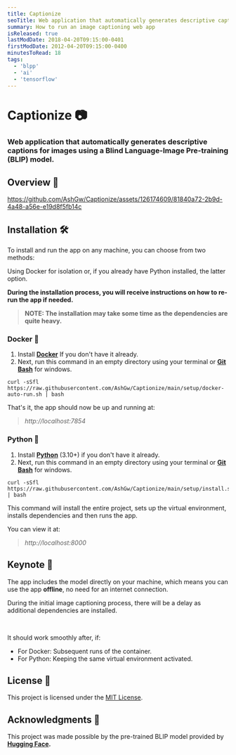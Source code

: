 ```yaml
---
title: Captionize
seoTitle: Web application that automatically generates descriptive captions for images using a Blind Language-Image Pre-training (BLIP) model.
summary: How to run an image captioning web app
isReleased: true
lastModDate: 2018-04-20T09:15:00-0401
firstModDate: 2012-04-20T09:15:00-0400
minutesToRead: 18
tags:
  - 'blpp'
  - 'ai'
  - 'tensorflow'
---
```


# Captionize 📷

### Web application that automatically generates descriptive captions for images using a Blind Language-Image Pre-training (BLIP) model.

## Overview 🎥

https://github.com/AshGw/Captionize/assets/126174609/81840a72-2b9d-4a48-a56e-e19d8f5fb14c

## Installation 🛠️

To install and run the app on any machine, you can choose from two methods:

Using Docker for isolation or, if you already have Python installed, the latter option.

**During the installation process, you will receive instructions on how to re-run the app if needed.**

> **NOTE: The installation may take some time as the dependencies are quite heavy.**

### Docker 🐳

1. Install **[Docker](https://www.docker.com/get-started/)** If you don't have it already.
2. Next, run this command in an empty directory using your terminal or **[Git Bash](https://git-scm.com/downloads)** for windows.

```shell
curl -sSfl https://raw.githubusercontent.com/AshGw/Captionize/main/setup/docker-auto-run.sh | bash
```

That's it, the app should now be up and running at:

> _http://localhost:7854_

### Python 🐍

1. Install **[Python](https://www.python.org/downloads)** (3.10+) if you don't have it already.
2. Next, run this command in an empty directory using your terminal or **[Git Bash](https://git-scm.com/downloads)** for windows.

```shell
curl -sSfl https://raw.githubusercontent.com/AshGw/Captionize/main/setup/install.sh | bash
```

This command will install the entire project, sets up the virtual environment, installs dependencies and then runs the app.

You can view it at:

> _http://localhost:8000_

## Keynote 📝

The app includes the model directly on your machine, which means you can use the app **offline**, no need for an internet connection.

During the initial image captioning process, there will be a delay as additional dependencies are installed.

<br />

It should work smoothly after, if:

- For Docker: Subsequent runs of the container.
- For Python: Keeping the same virtual environment activated.

## License 📜

This project is licensed under the [MIT License](https://github.com/AshGw/Captionize/blob/main/LICENSE).

## Acknowledgments 🙌

This project was made possible by the pre-trained BLIP model provided by **[Hugging Face](https://huggingface.co/Salesforce/blip-image-captioning-large).**
